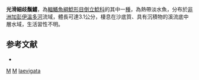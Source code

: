 {{Speciesbox 
| taxon = Microsynodontis laevigata
| status = DD
| status_system = IUCN3.1
| authority = [[Ng|Ng]], 2004
| synonyms = 
}}

'''光滑細歧鬚鱨'''，為[[輻鰭魚綱|輻鰭魚綱]][[鯰形目|鯰形目]][[倒立鯰科|倒立鯰科]]的其中一[[種|種]]，為熱帶淡水魚，分布於[[非洲|非洲]][[加彭|加彭]][[伊溫多河|伊溫多河]]流域，體長可達3.1公分，棲息在沙底質、具有沉積物的溪流底中層水域，生活習性不明。

==参考文献==
*{{FishBase_species|genus=Microsynodontis|species=laevigata|year=2015|month=5}}

{{Taxonbar}}

[[Category:2004年描述的鱼类|M]]
[[Category:IUCN红色名录数据缺乏物种|M]]
[[Category:細歧鬚鱨屬|laevigata]]